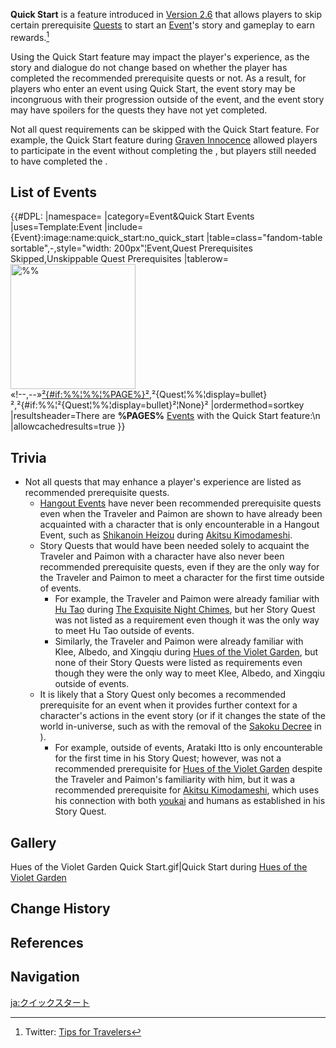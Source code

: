 {{Terminology Infobox
|image = Icon Quick Start.png
|type  = Game Systems
|event = Event
}}
'''Quick Start''' is a feature introduced in [[Version 2.6]] that allows players to skip certain prerequisite [[Quest]]s to start an [[Event]]'s story and gameplay to earn rewards.<ref>Twitter: [https://twitter.com/GenshinImpact/status/1619908266879864835 Tips for Travelers]</ref>

Using the Quick Start feature may impact the player's experience, as the story and dialogue do not change based on whether the player has completed the recommended prerequisite quests or not. As a result, for players who enter an event using Quick Start, the event story may be incongruous with their progression outside of the event, and the event story may have spoilers for the quests they have not yet completed.

Not all quest requirements can be skipped with the Quick Start feature. For example, the Quick Start feature during [[Graven Innocence]] allowed players to participate in the event without completing the {{Quest|The Trail of the God of Wisdom}}, but players still needed to have completed the {{Quest|The Outlander Who Caught the Wind}}.

==List of Events==
{{#DPL:
|namespace=
|category=Event&Quick Start Events
|uses=Template:Event
|include={Event}:image:name:quick_start:no_quick_start
|table=class="fandom-table sortable",-,style="width: 200px"¦Event,Quest Prerequisites Skipped,Unskippable Quest Prerequisites
|tablerow=[[File:%%|200px|link=%PAGE%]]<br />«!--,--»[[%PAGE%|²{#if:%%¦%%¦%PAGE%}²]],²{Quest¦%%¦display=bullet}²,²{#if:%%¦²{Quest¦%%¦display=bullet}²¦None}²
|ordermethod=sortkey
|resultsheader=There are '''%PAGES%''' [[Event]]s with the Quick Start feature:\n
|allowcachedresults=true
}}

==Trivia==
* Not all quests that may enhance a player's experience are listed as recommended prerequisite quests.
** [[Hangout Event]]s have never been recommended prerequisite quests even when the Traveler and Paimon are shown to have already been acquainted with a character that is only encounterable in a Hangout Event, such as [[Shikanoin Heizou]] during [[Akitsu Kimodameshi]].
** Story Quests that would have been needed solely to acquaint the Traveler and Paimon with a character have also never been recommended prerequisite quests, even if they are the only way for the Traveler and Paimon to meet a character for the first time outside of events.
*** For example, the Traveler and Paimon were already familiar with [[Hu Tao]] during [[The Exquisite Night Chimes]], but her Story Quest was not listed as a requirement even though it was the only way to meet Hu Tao outside of events.
*** Similarly, the Traveler and Paimon were already familiar with Klee, Albedo, and Xingqiu during [[Hues of the Violet Garden]], but none of their Story Quests were listed as requirements even though they were the only way to meet Klee, Albedo, and Xingqiu outside of events.<!-- there are a TON of examples; please avoid listing more! -->
** It is likely that a Story Quest only becomes a recommended prerequisite for an event when it provides further context for a character's actions in the event story (or if it changes the state of the world in-universe, such as with the removal of the [[Sakoku Decree]] in {{Quest|Transient Dreams}}).
*** For example, outside of events, Arataki Itto is only encounterable for the first time in his Story Quest; however, {{Quest|Rise Up, Golden Soul}} was not a recommended prerequisite for [[Hues of the Violet Garden]] despite the Traveler and Paimon's familiarity with him, but it was a recommended prerequisite for [[Akitsu Kimodameshi]], which uses his connection with both [[youkai]] and humans as established in his Story Quest.<!-- another example: Ayato in Irodori vs Akitsu Kimodameshi, but hard to word -->

==Gallery==
<gallery>
Hues of the Violet Garden Quick Start.gif|Quick Start during [[Hues of the Violet Garden]]
</gallery>

==Change History==
{{Change History|2.6}}

==References==
{{Reflist}}

==Navigation==
{{Game Systems Navbox}}

[[ja:クイックスタート]]